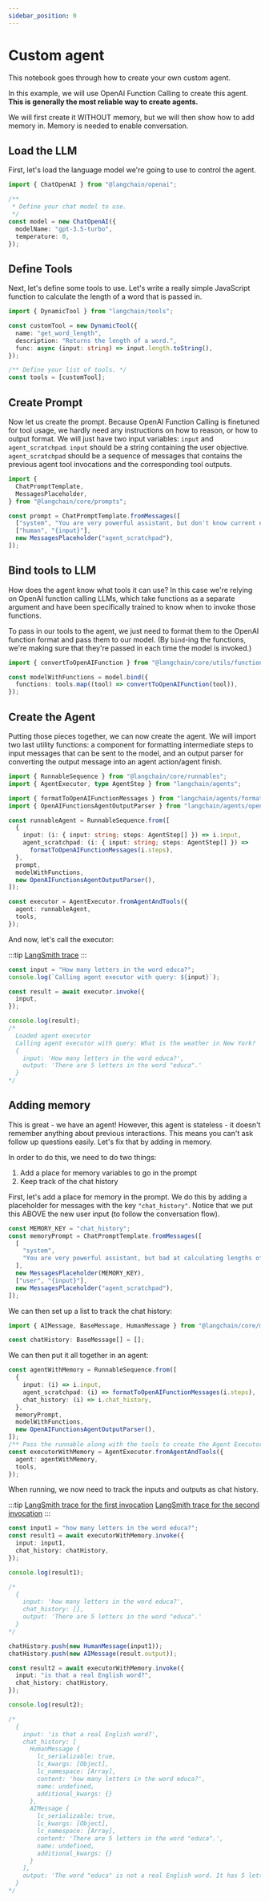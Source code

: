 ```yaml
---
sidebar_position: 0
---
```


# Custom agent

This notebook goes through how to create your own custom agent.

In this example, we will use OpenAI Function Calling to create this agent.
**This is generally the most reliable way to create agents.**

We will first create it WITHOUT memory, but we will then show how to add memory in.
Memory is needed to enable conversation.

## Load the LLM

First, let's load the language model we're going to use to control the agent.

```ts
import { ChatOpenAI } from "@langchain/openai";

/**
 * Define your chat model to use.
 */
const model = new ChatOpenAI({
  modelName: "gpt-3.5-turbo",
  temperature: 0,
});
```

## Define Tools

Next, let's define some tools to use.
Let's write a really simple JavaScript function to calculate the length of a word that is passed in.

```ts
import { DynamicTool } from "langchain/tools";

const customTool = new DynamicTool({
  name: "get_word_length",
  description: "Returns the length of a word.",
  func: async (input: string) => input.length.toString(),
});

/** Define your list of tools. */
const tools = [customTool];
```

## Create Prompt

Now let us create the prompt.
Because OpenAI Function Calling is finetuned for tool usage, we hardly need any instructions on how to reason, or how to output format.
We will just have two input variables: `input` and `agent_scratchpad`. `input` should be a string containing the user objective.
`agent_scratchpad` should be a sequence of messages that contains the previous agent tool invocations and the corresponding tool outputs.

```ts
import {
  ChatPromptTemplate,
  MessagesPlaceholder,
} from "@langchain/core/prompts";

const prompt = ChatPromptTemplate.fromMessages([
  ["system", "You are very powerful assistant, but don't know current events"],
  ["human", "{input}"],
  new MessagesPlaceholder("agent_scratchpad"),
]);
```

## Bind tools to LLM

How does the agent know what tools it can use?
In this case we're relying on OpenAI function calling LLMs, which take functions as a separate argument and have been specifically trained to know when to invoke those functions.

To pass in our tools to the agent, we just need to format them to the OpenAI function format and pass them to our model.
(By `bind`-ing the functions, we're making sure that they're passed in each time the model is invoked.)

```ts
import { convertToOpenAIFunction } from "@langchain/core/utils/function_calling";

const modelWithFunctions = model.bind({
  functions: tools.map((tool) => convertToOpenAIFunction(tool)),
});
```

## Create the Agent

Putting those pieces together, we can now create the agent.
We will import two last utility functions: a component for formatting intermediate steps to input messages that can be sent to the model,
and an output parser for converting the output message into an agent action/agent finish.

```ts
import { RunnableSequence } from "@langchain/core/runnables";
import { AgentExecutor, type AgentStep } from "langchain/agents";

import { formatToOpenAIFunctionMessages } from "langchain/agents/format_scratchpad";
import { OpenAIFunctionsAgentOutputParser } from "langchain/agents/openai/output_parser";

const runnableAgent = RunnableSequence.from([
  {
    input: (i: { input: string; steps: AgentStep[] }) => i.input,
    agent_scratchpad: (i: { input: string; steps: AgentStep[] }) =>
      formatToOpenAIFunctionMessages(i.steps),
  },
  prompt,
  modelWithFunctions,
  new OpenAIFunctionsAgentOutputParser(),
]);

const executor = AgentExecutor.fromAgentAndTools({
  agent: runnableAgent,
  tools,
});
```

And now, let's call the executor:

:::tip
[LangSmith trace](https://smith.langchain.com/public/6288fcd3-7e4e-488e-b40c-f83e052ad6ce/r)
:::

```ts
const input = "How many letters in the word educa?";
console.log(`Calling agent executor with query: ${input}`);

const result = await executor.invoke({
  input,
});

console.log(result);
/*
  Loaded agent executor
  Calling agent executor with query: What is the weather in New York?
  {
    input: 'How many letters in the word educa?',
    output: 'There are 5 letters in the word "educa".'
  }
*/
```

## Adding memory

This is great - we have an agent!
However, this agent is stateless - it doesn't remember anything about previous interactions.
This means you can't ask follow up questions easily.
Let's fix that by adding in memory.

In order to do this, we need to do two things:

1. Add a place for memory variables to go in the prompt
2. Keep track of the chat history

First, let's add a place for memory in the prompt.
We do this by adding a placeholder for messages with the key `"chat_history"`.
Notice that we put this ABOVE the new user input (to follow the conversation flow).

```ts
const MEMORY_KEY = "chat_history";
const memoryPrompt = ChatPromptTemplate.fromMessages([
  [
    "system",
    "You are very powerful assistant, but bad at calculating lengths of words.",
  ],
  new MessagesPlaceholder(MEMORY_KEY),
  ["user", "{input}"],
  new MessagesPlaceholder("agent_scratchpad"),
]);
```

We can then set up a list to track the chat history:

```ts
import { AIMessage, BaseMessage, HumanMessage } from "@langchain/core/messages";

const chatHistory: BaseMessage[] = [];
```

We can then put it all together in an agent:

```ts
const agentWithMemory = RunnableSequence.from([
  {
    input: (i) => i.input,
    agent_scratchpad: (i) => formatToOpenAIFunctionMessages(i.steps),
    chat_history: (i) => i.chat_history,
  },
  memoryPrompt,
  modelWithFunctions,
  new OpenAIFunctionsAgentOutputParser(),
]);
/** Pass the runnable along with the tools to create the Agent Executor */
const executorWithMemory = AgentExecutor.fromAgentAndTools({
  agent: agentWithMemory,
  tools,
});
```

When running, we now need to track the inputs and outputs as chat history.

:::tip
[LangSmith trace for the first invocation](https://smith.langchain.com/public/431f3955-693e-4ea5-ae07-737ec23e7e13/r)
[LangSmith trace for the second invocation](https://smith.langchain.com/public/2618772e-3e13-4dde-b86f-973cffb2a3be/r)
:::

```ts
const input1 = "how many letters in the word educa?";
const result1 = await executorWithMemory.invoke({
  input: input1,
  chat_history: chatHistory,
});

console.log(result1);

/*
  {
    input: 'how many letters in the word educa?',
    chat_history: [],
    output: 'There are 5 letters in the word "educa".'
  }
*/

chatHistory.push(new HumanMessage(input1));
chatHistory.push(new AIMessage(result.output));

const result2 = await executorWithMemory.invoke({
  input: "is that a real English word?",
  chat_history: chatHistory,
});

console.log(result2);

/*
  {
    input: 'is that a real English word?',
    chat_history: [
      HumanMessage {
        lc_serializable: true,
        lc_kwargs: [Object],
        lc_namespace: [Array],
        content: 'how many letters in the word educa?',
        name: undefined,
        additional_kwargs: {}
      },
      AIMessage {
        lc_serializable: true,
        lc_kwargs: [Object],
        lc_namespace: [Array],
        content: 'There are 5 letters in the word "educa".',
        name: undefined,
        additional_kwargs: {}
      }
    ],
    output: 'The word "educa" is not a real English word. It has 5 letters.'
  }
*/
```
